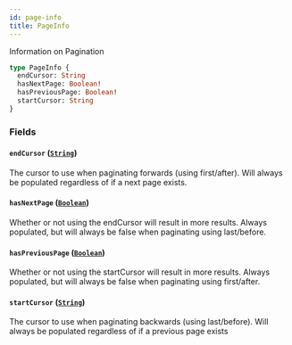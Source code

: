 ```yaml
---
id: page-info
title: PageInfo
---
```


Information on Pagination

```graphql
type PageInfo {
  endCursor: String
  hasNextPage: Boolean!
  hasPreviousPage: Boolean!
  startCursor: String
}
```

### Fields

#### `endCursor` ([`String`](/developers/supplier-apis/supply-api/graphql/reference/scalars/string))

The cursor to use when paginating forwards (using first/after). Will always be
populated regardless of if a next page exists.

#### `hasNextPage` ([`Boolean`](/developers/supplier-apis/supply-api/graphql/reference/scalars/boolean))

Whether or not using the endCursor will result in more results. Always
populated, but will always be false when paginating using last/before.

#### `hasPreviousPage` ([`Boolean`](/developers/supplier-apis/supply-api/graphql/reference/scalars/boolean))

Whether or not using the startCursor will result in more results. Always
populated, but will always be false when paginating using first/after.

#### `startCursor` ([`String`](/developers/supplier-apis/supply-api/graphql/reference/scalars/string))

The cursor to use when paginating backwards (using last/before). Will always
be populated regardless of if a previous page exists
